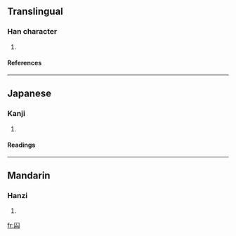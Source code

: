 ==Translingual==
===Han character===
{{Han char|rn=31|rad=囗|as=02|sn=5|four=|canj=田戈 (WI)}}
# {{defn|Han}}
====References====
{{Han ref|kx=0216.231|dkj=04683|hdz=10711.050|uh=56DC|ud=22236}}
----
==Japanese==
===Kanji===
{{ja-kanji|grade=|rs=囗02}}
# {{defn|Japanese}} 
====Readings====
{{ja-readings|on=[[じん]] (jin), [[にん]] (nin)|kun=[[かしこい]] (kashikoi)}}
----
==Mandarin==
===Hanzi===
{{cmn-hanzi|pin=[[nín]] ([[nin2]])|wg=nin<sup>2</sup>}}
# {{defn|Mandarin}}

[[fr:囜]]